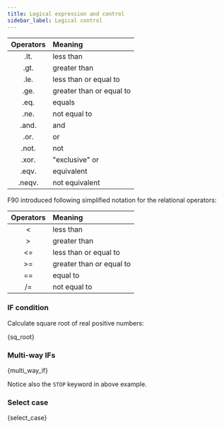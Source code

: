 ```yaml
---
title: Logical expression and control
sidebar_label: Logical control
---
```


Operators | Meaning
:-------: | :-----------------------
.lt.	  | less than
.gt.	  | greater than
.le.	  | less than or equal to
.ge.	  | greater than or equal to
.eq.	  | equals
.ne.	  | not equal to
.and.	  | and
.or.	  | or
.not.	  | not
.xor.	  | "exclusive" or
.eqv.	  | equivalent
.neqv.    | not equivalent

F90 introduced following simplified notation for the relational operators:

Operators | Meaning
:-------: | :-----------------------
<   	  | less than
>         | greater than
<=        | less than or equal to
>=        | greater than or equal to
==        | equal to
/=        | not equal to

### IF condition
Calculate square root of real positive numbers:


<CodeBlock language="fortran" title="src/06_sq_root.f90">{sq_root}</CodeBlock>

### Multi-way IFs


<CodeBlock language="fortran" title="src/06_multi_way_if.f90">{multi_way_if}</CodeBlock>

Notice also the `STOP` keyword in above example.

### Select case


<CodeBlock language="fortran" title="src/06_select_case.f90">{select_case}</CodeBlock>
